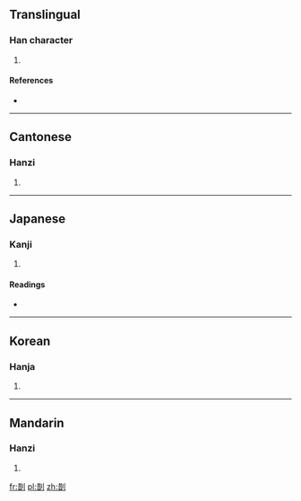 ==Translingual==

===Han character===
{{Han char|rn=18|rad=刀|as=08|sn=10|four=4260<sub>0</sub>|canj=廿日中弓 (TALN)}}

# {{defn|Han|sort=刀08}}

====References====
* {{Han ref|kx=0140.300|dkj=02026|dj=0320.040|hdz=10343.130|uh=5252|ud=21074|bh=D0E8|bd=53480}}

----

==Cantonese==

===Hanzi===
{{yue-hanzi|jyut=|y=cho4}}

# {{defn|lang=yue|sort=刀08}}

----

==Japanese==

===Kanji===
{{ja-kanji|grade=|rs=刀08}}

# {{defn|lang=ja|sort=刀08}}

====Readings====
* {{ja-readings|on=[[さく]] (saku)|kun=[[きりみがく]] (kirimigaku)}}

----

==Korean==

===Hanja===
{{ko-hanja|hangeul=[[착]], [[작]]|rv=chak, jak|mr=ch'ak, chak}}

# {{defn|lang=ko|sort=刀08}}

----

==Mandarin==

===Hanzi===
{{cmn-hanzi|pin=[[cuò]] ([[cuo4]])|wg=ts'o<sup>4</sup>}}

# {{defn|lang=cmn|sort=刀08}}

[[fr:剒]]
[[pl:剒]]
[[zh:剒]]